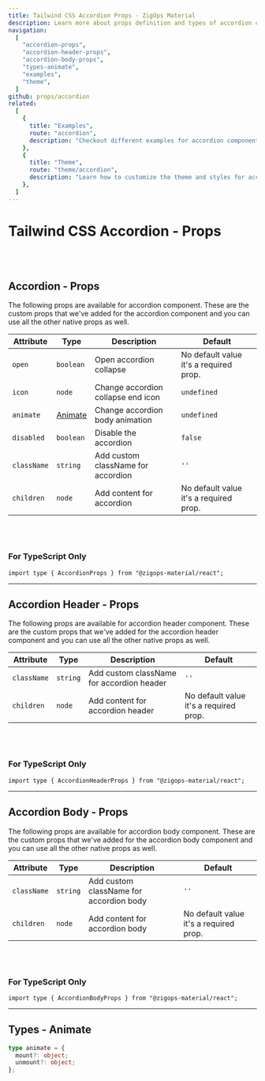 ```yaml
---
title: Tailwind CSS Accordion Props - ZigOps Material
description: Learn more about props definition and types of accordion components.
navigation:
  [
    "accordion-props",
    "accordion-header-props",
    "accordion-body-props",
    "types-animate",
    "examples",
    "theme",
  ]
github: props/accordion
related:
  [
    {
      title: "Examples",
      route: "accordion",
      description: "Checkout different examples for accordion components.",
    },
    {
      title: "Theme",
      route: "theme/accordion",
      description: "Learn how to customize the theme and styles for accordion components.",
    },
  ]
---
```


# Tailwind CSS Accordion - Props

<br />
<br />

## Accordion - Props

<span id="accordion-props" className="scroll-mt-48" />
The following props are available for accordion component. These are the custom props
that we've added for the accordion component and you can use all the other
native props as well.

| Attribute   | Type                      | Description                        | Default                                |
| ----------- | ------------------------- | ---------------------------------- | -------------------------------------- |
| `open`      | <Code>boolean</Code>      | Open accordion collapse            | No default value it's a required prop. |
| `icon`      | <Code>node</Code>         | Change accordion collapse end icon | <Code>undefined</Code>                 |
| `animate`   | [Animate](#types-animate) | Change accordion body animation    | <Code>undefined</Code>                 |
| `disabled`  | <Code>boolean</Code>      | Disable the accordion              | <Code>false</Code>                     |
| `className` | <Code>string</Code>       | Add custom className for accordion | `''`                                   |
| `children`  | <Code>node</Code>         | Add content for accordion          | No default value it's a required prop. |

<br />
<br />

### For TypeScript Only

```tsx
import type { AccordionProps } from "@zigops-material/react";
```

---

## Accordion Header - Props

<span id="accordion-header-props" className="scroll-mt-48" />
The following props are available for accordion header component. These are the custom
props that we've added for the accordion header component and you can use
all the other native props as well.

| Attribute   | Type                | Description                               | Default                                |
| ----------- | ------------------- | ----------------------------------------- | -------------------------------------- |
| `className` | <Code>string</Code> | Add custom className for accordion header | `''`                                   |
| `children`  | <Code>node</Code>   | Add content for accordion header          | No default value it's a required prop. |

<br />
<br />

### For TypeScript Only

```tsx
import type { AccordionHeaderProps } from "@zigops-material/react";
```

---

## Accordion Body - Props

<span id="accordion-body-props" className="scroll-mt-48" />
The following props are available for accordion body component. These are the custom
props that we've added for the accordion body component and you can use
all the other native props as well.

| Attribute   | Type                | Description                             | Default                                |
| ----------- | ------------------- | --------------------------------------- | -------------------------------------- |
| `className` | <Code>string</Code> | Add custom className for accordion body | `''`                                   |
| `children`  | <Code>node</Code>   | Add content for accordion body          | No default value it's a required prop. |

<br />
<br />

### For TypeScript Only

```tsx
import type { AccordionBodyProps } from "@zigops-material/react";
```

---

## Types - Animate

<span id="types-animate" className="scroll-mt-48" />

```ts
type animate = {
  mount?: object;
  unmount?: object;
};
```

<span id="examples" className="scroll-mt-48" />
<span id="theme" className="scroll-mt-48" />
